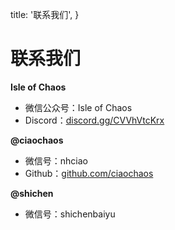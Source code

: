   title: '联系我们',
}

# 联系我们


**Isle of Chaos**

* 微信公众号：Isle of Chaos
* Discord：[discord.gg/CVVhVtcKrx](https://discord.gg/CVVhVtcKrx)

**@ciaochaos**

* 微信号：nhciao
* Github：[github.com/ciaochaos](https://github.com/ciaochaos)


**@shichen**

* 微信号：shichenbaiyu